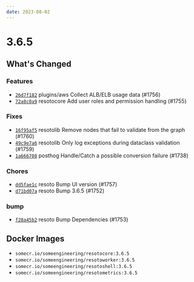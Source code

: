 ```yaml
---
date: 2023-08-02
---
```


# 3.6.5

## What's Changed

### Features

- [`26d7f182`](https://github.com/someengineering/resoto/commit/26d7f182) <span class="badge badge--secondary">plugins/aws</span> Collect ALB/ELB usage data (#1756)
- [`72a8c0a9`](https://github.com/someengineering/resoto/commit/72a8c0a9) <span class="badge badge--secondary">resotocore</span> Add user roles and permission handling (#1755)

### Fixes

- [`16f95af5`](https://github.com/someengineering/resoto/commit/16f95af5) <span class="badge badge--secondary">resotolib</span> Remove nodes that fail to validate from the graph (#1760)
- [`49c9e7a6`](https://github.com/someengineering/resoto/commit/49c9e7a6) <span class="badge badge--secondary">resotolib</span> Only log exceptions during dataclass validation (#1759)
- [`1a666708`](https://github.com/someengineering/resoto/commit/1a666708) <span class="badge badge--secondary">posthog</span> Handle/Catch a possible conversion failure (#1738)

### Chores

- [`dd5fae1c`](https://github.com/someengineering/resoto/commit/dd5fae1c) <span class="badge badge--secondary">resoto</span> Bump UI version (#1757)
- [`d71bd07a`](https://github.com/someengineering/resoto/commit/d71bd07a) <span class="badge badge--secondary">resoto</span> Bump 3.6.5 (#1752)

### bump

- [`f28a45b2`](https://github.com/someengineering/resoto/commit/f28a45b2) <span class="badge badge--secondary">resoto</span> Bump Dependencies (#1753)

<!--truncate-->

## Docker Images

- `somecr.io/someengineering/resotocore:3.6.5`
- `somecr.io/someengineering/resotoworker:3.6.5`
- `somecr.io/someengineering/resotoshell:3.6.5`
- `somecr.io/someengineering/resotometrics:3.6.5`
